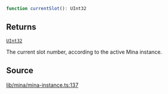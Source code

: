 ```ts
function currentSlot(): UInt32
```

## Returns

[`UInt32`](../../../classes/UInt32.mdx)

The current slot number, according to the active Mina instance.

## Source

[lib/mina/mina-instance.ts:137](https://github.com/o1-labs/o1js/blob/72b8e2c2b9aaba4b5c12257bdd63dfe2676a3d99/src/lib/mina/mina-instance.ts#L137)

